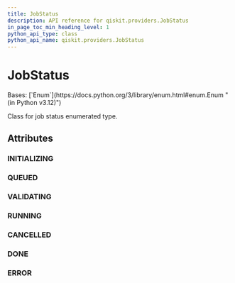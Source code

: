 ```yaml
---
title: JobStatus
description: API reference for qiskit.providers.JobStatus
in_page_toc_min_heading_level: 1
python_api_type: class
python_api_name: qiskit.providers.JobStatus
---
```


# JobStatus

<Class id="qiskit.providers.JobStatus" isDedicatedPage={true} github="https://github.com/Qiskit/qiskit/tree/main/qiskit/providers/jobstatus.py#L18-L27" signature="qiskit.providers.JobStatus(value)">
  Bases: [`Enum`](https://docs.python.org/3/library/enum.html#enum.Enum "(in Python v3.12)")

  Class for job status enumerated type.

  ## Attributes

  ### INITIALIZING

  <Attribute id="qiskit.providers.JobStatus.INITIALIZING" name="INITIALIZING" attributeValue="'job is being initialized'" />

  ### QUEUED

  <Attribute id="qiskit.providers.JobStatus.QUEUED" name="QUEUED" attributeValue="'job is queued'" />

  ### VALIDATING

  <Attribute id="qiskit.providers.JobStatus.VALIDATING" name="VALIDATING" attributeValue="'job is being validated'" />

  ### RUNNING

  <Attribute id="qiskit.providers.JobStatus.RUNNING" name="RUNNING" attributeValue="'job is actively running'" />

  ### CANCELLED

  <Attribute id="qiskit.providers.JobStatus.CANCELLED" name="CANCELLED" attributeValue="'job has been cancelled'" />

  ### DONE

  <Attribute id="qiskit.providers.JobStatus.DONE" name="DONE" attributeValue="'job has successfully run'" />

  ### ERROR

  <Attribute id="qiskit.providers.JobStatus.ERROR" name="ERROR" attributeValue="'job incurred error'" />
</Class>

